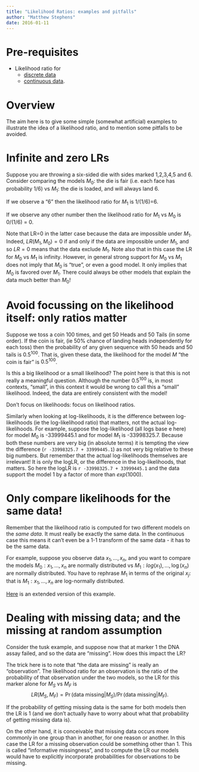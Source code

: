 ```yaml
---
title: "Likelihood Ratios: examples and pitfalls"
author: "Matthew Stephens"
date: 2016-01-11
---
```


# Pre-requisites

* Likelihood ratio for
    - [discrete data](likelihood_ratio_simple_models.html) 
    - [continuous data](likelihood_ratio_simple_continuous_data.html).

# Overview

The aim here is to give some simple (somewhat artificial) examples to illustrate the idea of a likelihood ratio,
and to mention some pitfalls to be avoided. 

# Infinite and zero LRs

Suppose you are throwing a six-sided die with sides marked 1,2,3,4,5 and 6. 
Consider comparing the models $M_0$: the die is fair (i.e. each face has probability 1/6) vs
$M_1$: the die is loaded, and will always land 6.

If we observe a "6" then the likelihood ratio for $M_1$ is 1/(1/6)=6.

If we observe any other number then the likelihood ratio for $M_1$ vs $M_0$ is $0/(1/6)$ = 0.

Note that LR=0 in the latter case because the data are impossible under $M_1$.
Indeed, $LR(M_1,M_0)=0$ if and only if the data are impossible under $M_1$,
and so $LR=0$ means that the data exclude $M_1$.
Note also that in this case the LR for $M_0$ vs $M_1$ is infinity. However, in general strong support
for $M_0$ vs $M_1$ does not imply that $M_0$ is "true", or even a good model. It only implies
that $M_0$ is favored over $M_1$. There could always be other models that explain the data much better than $M_0$!

# Avoid focussing on the likelihood itself: only ratios matter

Suppose we toss a coin 100 times, and get 50 Heads and 50 Tails (in some order). If the coin is fair,
(ie 50% chance of landing heads independently for each toss) then
the probability of any given sequence with 50 heads and 50 tails is $0.5^{100}$. That is, given these data, the likelihood for the model $M$ "the coin is fair" is $0.5^{100}$. 

Is this a big likelihood or a small likelihood? The point here is that this is not really a meaningful question. Although the number $0.5^{100}$ is, in most contexts, "small", in this context it would be wrong to call this
a "small" likelihood. Indeed, the data are entirely consistent with the model! 

Don't focus on likelihoods: focus on likelihood ratios. 

Similarly when looking at log-likelihoods, it is the difference between log-likelihoods (ie the log-likelihood ratio) that matters, not the actual log-likelihoods. For example, suppose the log-likelihood (all logs base e here) for model $M_0$ is  -33999445.1 and for model $M_1$ is -33998325.7. Because both these numbers are very big (in absolute terms) it is tempting the view the difference (``r -33998325.7 + 33999445.1``) as not very big relative to these big numbers. But remember that the actual log-likelihoods themselves are irrelevant! It is only the logLR, or the difference in the log-likelihoods, that matters. So here the logLR is ``r -33998325.7 + 33999445.1`` and the data support the model 1 by a factor of more than $exp(1000)$.

# Only compare likelihoods for the same data!

Remember that the likelihood ratio is computed for two different models on the *same data*.
It must really be exactly the same data. In the continuous case
this means it can't even be a 1-1 transform of the same data - it has to be the same data.

For example, suppose you observe data $x_1,\dots,x_n$, and you
want to compare the models $M_0: x_1,\dots,x_n$ are normally distributed vs $M_1: log(x_1),\dots,\log(x_n)$ are normally distributed. You have to rephrase $M_1$ in terms of the original $x_j$: that is $M_1: x_1,\dots,x_n$ are log-normally distributed. 

[Here](LR_error.html) is an extended version of this example.

# Dealing with missing data; and the missing at random assumption

Consider the tusk example, and suppose now that at marker 1 the
DNA assay failed, and so the data are "missing". How does this impact the LR?

The trick here is to note that "the data are missing" is really an "observation". The likelihood ratio for an observation is the ratio of the probability of that observation under the two models, so the LR for this marker alone for $M_S$ vs $M_F$ is
$$LR(M_S,M_F) = \Pr(\text{data missing} | M_S)/\Pr(\text{data missing} | M_F).$$

If the probability of getting missing data is the same for both models then the LR is 1 (and we don't actually have to worry about what that probability of getting missing data is).

On the other hand, it is conceivable that missing data occurs more commonly in one group than in another, for one reason or another. In this case the LR for a missing observation could be something other than 1.
This is called "informative missingness", and to compute the LR our models would have to explicitly incorporate probabilities for observations to be missing.




